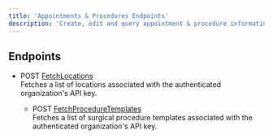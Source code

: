 ```yaml
---
title: 'Appointments & Procedures Endpoints'
description: 'Create, edit and query appointment & procedure information'
---
```


## Endpoints

- <span class="badge post">POST</span> <a href="endpoint/post-fetchlocations" target="_self">FetchLocations</a>  
  Fetches a list of locations associated with the authenticated organization's API key.

  - <span class="badge post">POST</span> <a href="endpoint/post-fetchproceduretemplates" target="_self">FetchProcedureTemplates</a>  
  Fetches a list of surgical procedure templates associated with the authenticated organization's API key.



